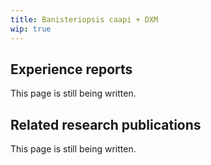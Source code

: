 ---
title: Banisteriopsis caapi + DXM
wip: true
---

## Experience reports

This page is still being written.

## Related research publications

This page is still being written.

